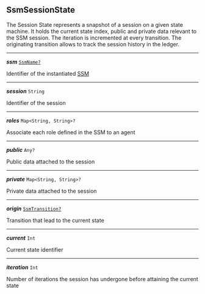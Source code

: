 


## SsmSessionState



The Session State represents a snapshot of a session on a given state machine. It holds the current state index, public and private data relevant to the SSM session. The iteration is incremented at every transition. The originating transition allows to track the session history in the ledger.



---

***ssm*** [`SsmName?`](#ssmname)

Identifier of the instantiated [SSM](#signing-state-machine)



---

***session*** `String`

Identifier of the session



---

***roles*** `Map<String, String>?`

Associate each role defined in the SSM to an agent



---

***public*** `Any?`

Public data attached to the session



---

***private*** `Map<String, String>?`

Private data attached to the session



---

***origin*** [`SsmTransition?`](#ssmtransition)

Transition that lead to the current state



---

***current*** `Int`

Current state identifier



---

***iteration*** `Int`

Number of iterations the session has undergone before attaining the current state


